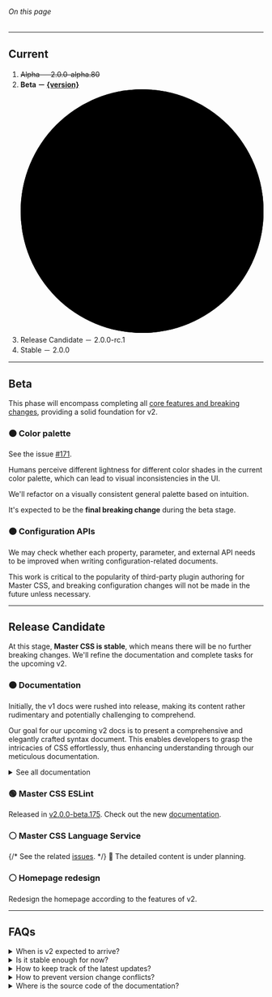 
###### On this page
<ArticleTOC data={toc}/>

---

## Current
1. <del>Alpha － 2.0.0-alpha.80</del>
2. **Beta － [{version}](https://github.com/master-co/css/releases)** <svg className="ml:5 inline-block v:middle fill:green-75 size:2x overflow:visible" viewBox="0 0 8 8" xmlns="http://www.w3.org/2000/svg"><circle className="@ping|1s|infinite transform:center" cx="4" cy="4" r="4" /><circle cx="4" cy="4" r="4" /></svg>
3. Release Candidate － 2.0.0-rc.1
4. Stable － 2.0.0

---

## Beta
This phase will encompass completing all [core features and breaking changes](https://github.com/master-co/css/milestone/4), providing a solid foundation for v2.
### 🟠 Color palette
See the issue [#171](https://github.com/master-co/css/issues/171).

Humans perceive different lightness for different color shades in the current color palette, which can lead to visual inconsistencies in the UI.

We'll refactor on a visually consistent general palette based on intuition.

It's expected to be the **final breaking change** during the beta stage.

### 🟠 Configuration APIs
We may check whether each property, parameter, and external API needs to be improved when writing configuration-related documents.

This work is critical to the popularity of third-party plugin authoring for Master CSS, and breaking configuration changes will not be made in the future unless necessary.

---

## Release Candidate
At this stage, **Master CSS is stable**, which means there will be no further breaking changes. We'll refine the documentation and complete tasks for the upcoming v2.

### 🟠 Documentation
Initially, the v1 docs were rushed into release, making its content rather rudimentary and potentially challenging to comprehend.

Our goal for our upcoming v2 docs is to present a comprehensive and elegantly crafted syntax document. This enables developers to grasp the intricacies of CSS effortlessly, thus enhancing understanding through our meticulous documentation.
<details>
    <summary>See all documentation</summary>
    <div>
        <table>
            <Documents category='Getting Started' first />
            <Documents category='Installation' />
            <Documents category='Syntax Tutorial' />
            <Documents category='Fundamentals' />
            <Documents category='Production Optimization' />
            <Documents category='Customization' />
            <Documents category='Enhanced Service' />
            <Documents category='API Reference' />
            <Documents category='Accessibility' />
            <Documents category='Animation' />
            <Documents category='Appearance' />
            <Documents category='Background' />
            <Documents category='Border' />
            <Documents category='Effect' />
            <Documents category='Flex' />
            <Documents category='Font' />
            <Documents category='Grid' />
            <Documents category='Grid And Flexbox' />
            <Documents category='Interactivity' />
            <Documents category='Layout' />
            <Documents category='List Style' />
            <Documents category='Media' />
            <Documents category='Outline' />
            <Documents category='Performance' />
            <Documents category='Scroll' />
            <Documents category='Shape' />
            <Documents category='Dimensions' />
            <Documents category='Spacing' />
            <Documents category='Svg' />
            <Documents category='Tables' />
            <Documents category='Text' />
            <Documents category='Transform' />
            <Documents category='Transition' />
            <Documents category='Typography' />
            <Documents category='Variable' />
            <Documents category='Visibility' />
        </table>
        <p className="flex gap:10 text:12">
            <b>🟢 Completed</b>
            <b>🚧 Unfinished</b>
            <b>⚪️ Planning</b>
        </p>
    </div>
</details>

### 🟢 Master CSS ESLint
Released in [v2.0.0-beta.175](https://github.com/master-co/css/releases/tag/v2.0.0-beta.175). Check out the new [documentation](/docs/code-linting).

### ⚪️ Master CSS Language Service
{/* See the related [issues](https://github.com/master-co/css/issues?q=is%3Aopen+label%3A%22language+service%22+milestone%3A%222.0+%28+RC+%29%22). */}
🚧 The detailed content is under planning.

### ⚪️ Homepage redesign
Redesign the homepage according to the features of v2.

---

## FAQs
<details>
    <summary>When is v2 expected to arrive?</summary>
    <div className='b:1|frame p:3x|8x r:1x mt:2x'>
        Throughout the Beta phase, Master CSS v2.0 introduced many essential functions, services, and framework compatibility enhancements. Many of these underwent refactoring as part of the development journey or were fine-tuned in response to valuable input from the community.

        Since the syntax and API of Master CSS are expected to be in use for many years, even though v2 is nearing completion, it will take us some time to validate its market acceptance and solidify its foundation.

        Now that we're **at the end of beta**, we can more accurately estimate arrival times based on the task at hand:

        - **Master CSS v2.0**
            - Release Candidate － December 2023
            - Stable － April 2024
        - **Master UI v1.0** － August 2024
        - **Master UI Pro v1.0** － December 2024
    </div>
</details>
<details>
    <summary>Is it stable enough for now?</summary>
    <div className='b:1|frame p:3x|8x r:1x mt:2x'>
        Only one breaking change remains during the beta, [Color Palette](#-color-palette). If you don't mind or are not affected by it, you can start using Master CSS in production!
    </div>
</details>
<details>
    <summary>How to keep track of the latest updates?</summary>
    <div className='b:1|frame p:3x|8x r:1x mt:2x'>
        - [GitHub Releases](https://github.com/master-co/css/releases) － We've beautified the release changelog, which notes any version and package detailed changes.
        - [Docs - Discord Channel](https://discord.com/channels/917780624314613760/1144544204979175626) － We'll post the latest documentation updates in the #docs channel in the Master discord server.
    </div>
</details>
<details>
    <summary>How to prevent version change conflicts?</summary>
    <div className='b:1|frame p:3x|8x r:1x mt:2x'>
        When using a CDN in production, pining the current version to avoid potential conflicts due to version changes is strongly recommended, like so:
        <Code lang="html">
        {
            `<script src="https://cdn.master.co/css@${version}"></script>`
        }
        </Code>
    </div>
</details>
<details>
    <summary>Where is the source code of the documentation?</summary>
    <div className='b:1|frame p:3x|8x r:1x mt:2x'>
        The official [documentation is now open source](https://github.com/master-co/css/tree/beta/website/app/%5Blocale%5D/(root)/docs); welcome to contribute your expertise.
    </div>
</details>
